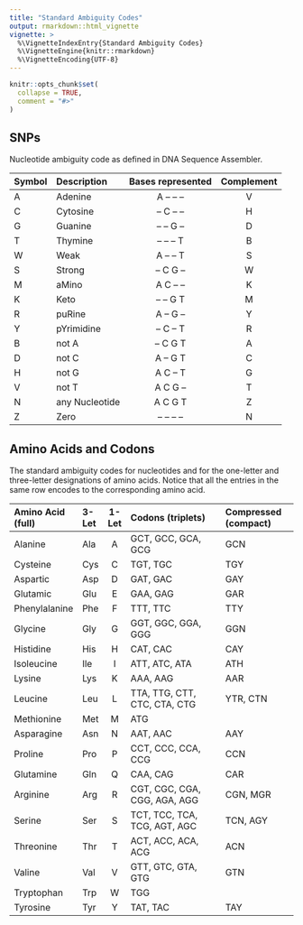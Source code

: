 ---
title: "Standard Ambiguity Codes"
output: rmarkdown::html_vignette
vignette: >
  %\VignetteIndexEntry{Standard Ambiguity Codes}
  %\VignetteEngine{knitr::rmarkdown}
  %\VignetteEncoding{UTF-8}
---


```{r setup, include = FALSE}
knitr::opts_chunk$set(
  collapse = TRUE,
  comment = "#>"
)
```

## SNPs
Nucleotide ambiguity code as defined in DNA Sequence Assembler.

|Symbol | Description | Bases represented | Complement |
|---|:--------------|:------------:|:----------:|
| A | Adenine        | A -- -- -- | V |
| C | Cytosine       | -- C --  -- | H |
| G | Guanine        | -- -- G  -- | D |
| T | Thymine        | -- -- -- T  | B |
| W | Weak           | A  -- -- T  | S |
| S | Strong         | -- C G  -- | W |
| M | aMino          | A   C  -- -- | K |
| K | Keto           | -- -- G  T  | M |
| R | puRine         | A  -- G  -- | Y |
| Y | pYrimidine     | -- C  -- T  | R |
| B | not A          | -- C   G   T  | A |
| D | not C          | A  -- G   T  | C |
| H | not G          | A   C  -- T  | G |
| V | not T          | A   C  G  -- | T |
| N | any Nucleotide | A   C  G  T  | Z |
| Z | Zero           | -- -- -- -- | N |

## Amino Acids and Codons
The standard ambiguity codes for nucleotides and for the one-letter and three-letter designations
of amino acids. Notice that all the entries in the same row encodes to the corresponding amino
acid.

|Amino Acid (full)| 3-Let | 1-Let | Codons (triplets)            | Compressed (compact) |
|:----------------|:------|:-----:|:-----------------------------|:---------------------|
|Alanine          | Ala   | A     | GCT, GCC, GCA, GCG           | GCN                  |
|Cysteine         | Cys   | C     | TGT, TGC                     | TGY                  |
|Aspartic         | Asp   | D     | GAT, GAC                     | GAY                  |
|Glutamic         | Glu   | E     | GAA, GAG                     | GAR                  |
|Phenylalanine    | Phe   | F     | TTT, TTC                     | TTY                  |
|Glycine          | Gly   | G     | GGT, GGC, GGA, GGG           | GGN                  |
|Histidine        | His   | H     | CAT, CAC                     | CAY                  |
|Isoleucine       | Ile   | I     | ATT, ATC, ATA                | ATH                  | 
|Lysine           | Lys   | K     | AAA, AAG                     | AAR                  |
|Leucine          | Leu   | L     | TTA, TTG, CTT, CTC, CTA, CTG | YTR, CTN             |
|Methionine       | Met   | M     | ATG                          |                      |
|Asparagine       | Asn   | N     | AAT, AAC                     | AAY                  |
|Proline          | Pro   | P     | CCT, CCC, CCA, CCG           | CCN                  |   
|Glutamine        | Gln   | Q     | CAA, CAG                     | CAR                  |
|Arginine         | Arg   | R     | CGT, CGC, CGA, CGG, AGA, AGG | CGN, MGR             |
|Serine           | Ser   | S     | TCT, TCC, TCA, TCG, AGT, AGC | TCN, AGY             |
|Threonine        | Thr   | T     | ACT, ACC, ACA, ACG           | ACN                  |
|Valine           | Val   | V     | GTT, GTC, GTA, GTG           | GTN                  |
|Tryptophan       | Trp   | W     | TGG                          |                      |
|Tyrosine         | Tyr   | Y     | TAT, TAC                     | TAY                  |



